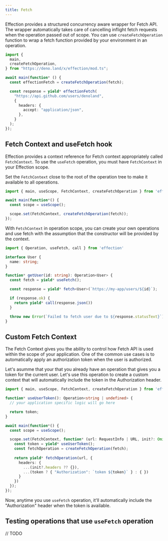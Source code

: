 ```yaml
---
title: Fetch
---
```


Effection provides a structured concurrency aware wrapper for Fetch API. The wrapper automatically takes care of cancelling inflight fetch requests
when the operation passed out of scope. You can use `createFetchOperation` function to wrap a fetch function provided by your environment in an operation.

```ts
import {
  main,
  createFetchOperation,
} from "https://deno.land/x/effection/mod.ts";

await main(function* () {
  const effectionFetch = createFetchOperation(fetch);

  const response = yield* effectionFetch(
    "https://api.github.com/users/denoland",
    {
      headers: {
        accept: "application/json",
      },
    }
  );
});
```

## Fetch Context and useFetch hook

Effection provides a context reference for Fetch context appropriately called `FetchContext`. To use the `useFetch` operation, you must have `FetchContext` in your Effection scope. 

Set the `FetchContext` close to the root of the operation tree to make it available to all operations.

```ts
import { main, useScope, FetchContext, createFetchOperation } from 'effection';

await main(function*() {
  const scope = useScope();

  scope.set(FetchContext, createFetchOperation(fetch));
});
```

With `FetchContext` in operation scope, you can create your own operations and use fetch with the assumption that the constructor will be provided by the context.

```ts
import { Operation, useFetch, call } from 'effection'

interface User {
  name: string;
}

function* getUser(id: string): Operation<User> {
  const fetch = yield* useFetch();

  const response = yield* fetch<User>(`https://my-app/users/${id}`);

  if (response.ok) {
    return yield* call(response.json())
  }

  throw new Error(`Failed to fetch user due to ${response.statusText}`)
}
```

## Custom Fetch Context

The Fetch Context gives you the ability to control how Fetch API is used within the scope of your application. One of the common use cases is to automatically apply an authorization token when the user is authorized.

Let's asumme that your that you already have an operation that gives you a token for the current user. Let's use this operation to create a custom context
that will automatically include the token in the Authorization header.

```ts
import { main, useScope, FetchContext, createFetchOperation } from 'effection';

function* useUserToken(): Operation<string | undefined> {
  // your application specific logic will go here

  return token;
}

await main(function*() {
  const scope = useScope();

  scope.set(FetchContext, function* (url: RequestInfo | URL, init?: Omit<RequestInit, "signal") {
    const token = yield* useUserToken();
    const fetchOperation = createFetchOperation(fetch);
    
    return yield* fetchOperation(url, {
      headers: {
        ...(init?.headers ?? {}),
        ...(token ? { "Authorization": `token ${token}` } : { })
      }
    })
  });
});
```

Now, anytime you use `useFetch` operation, it'll automatically include the "Authorization" header when the token is available.

## Testing operations that use `useFetch` operation

// TODO